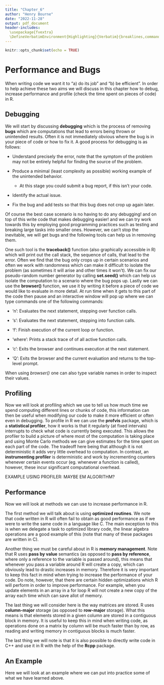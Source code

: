 ```yaml
---
title: "Chapter_6"
author: "Henry Bourne"
date: "2022-11-28"
output: pdf_document
header-includes:
  \usepackage{fvextra}
  \DefineVerbatimEnvironment{Highlighting}{Verbatim}{breaklines,commandchars=\\\{\}}
---
```


```r
knitr::opts_chunk$set(echo = TRUE)
```

# Performance and Bugs
When writing code we want it to "a) do its job" and "b) be efficient". In order to help achieve these two aims we will discuss in this chapter how to debug, increase performance and profile (check the time spent on pieces of code) in R.

## Debugging 
We will start by discussing **debugging** which is the process of removing **bugs** which are computations that lead to errors being thrown or unintended results. Often it is not immediately obvious where the bug is in your piece of code or how to fix it. A good process for debugging is as follows:   

* Understand precisely the error, note that the symptom of the problem may not be entirely helpful for finding the source of the problem.    

* Produce a minimal (least complexity as possible) working example of the unintended behavior.    

  + At this stage you could submit a bug report, if this isn't your code.   
  

* Identify the actual issue.    

* Fix the bug and add tests so that this bug does not crop up again later.    

Of course the best case scenario is no having to do any debugging! and on top of this write code that makes debugging easier! and we can try work towards this by employing good programming practices such as testing and breaking large tasks into smaller ones. However, we can't stop the inevitable, we will get bugs and the following tools can help us in removing them. 

One such tool is the **traceback()** function (also graphically accessible in R) which will print out the call stack, the sequence of calls, that lead to the error. Often we find that the bug only crops up in certain scenarios and often we work with randomness which can make it difficult to isolate the problem (as sometimes it will arise and other times it won't). We can fix our pseudo-random number generator by calling **set.seed()** which can help us isolate the computation to a scenario where the bug pops up. Lastly we can use the **browser()** function, we use it by writing it before a piece of code we would like to evaluate in more detail. At run time when it gets to this part of the code then pause and an interactive window will pop up where we can type commands one of the following commands:    

* 'n': Evaluates the next statement, stepping over function calls.   

* 's': Evaluates the next statement, stepping into function calls.    

* 'f': Finish execution of the current loop or function.   

* 'where': Prints a stack trace of of all active function calls.    

* ‘c’: Exits the browser and continues execution at the next statement.   

* ‘Q’: Exits the browser and the current evaluation and returns to the top-level prompt.

When using *browser()* one can also type variable names in order to inspect their values. 

## Profiling
Now we will look at profiling which we use to tell us how much time we spend computing different lines or chunks of code, this information can then be useful when modifying our code to make it more efficient or often even in debugging. To profile in R we can use the **profvis** package, which is a **statistical profiler**, how it works is that it regularly (at fixed intervals) interrupts to check what code is currently being executed. This allows the profiler to build a picture of where most of the computation is taking place and using Monte Carlo methods we can give estimates for the time spent on each part of the code. The tradeoff here being that although it is not deterministic it adds very little overhead to computation. In contrast, an **instrumenting profiler** is deterministic and work by incrementing counters whenever certain events occur (eg. whenever a function is called), however, these incur significant computational overhead. 

EXAMPLE USING PROFILER: MAYBE EM ALGORITHM?

## Performance
Now we will look at methods we can use to increase performance in R. 

The first method we will talk about is using **optimized routines**. We note that code written in R will often fail to obtain as good performance as if we were to write the same code in a language like C. The main exception to this is when we delegate a task to optimized library code, the linear algebra operations are a good example of this (note that many of these packages are written in C).

Another thing we must be careful about in R is **memory management**. Note that R uses **pass by value** semantics (as opposed to **pass by reference**, where only a reference to the variable is passed around), this means that whenever you pass a variable around R will create a copy, which can obviously lead to drastic increases in memory. Therefore it is very important to keep this fact in mind when trying to increase the performance of your code. Do note, however, that there are certain hidden optimizations which R will perform in order to improve performance. For example, when you update elements in an array in a for loop R will not create a new copy of the array each time which can save allot of memory. 

The last thing we will consider here is the way matrices are stored. R uses **column-major** storage (as opposed to **row-major** storage). What this means is that elements stored in a given column are stored in a contiguous block in memory. It is useful to keep this in mind when writing code, as operations done on a matrix by column will be much faster than by row, as reading and writing memory in contiguous blocks is much faster. 

The last thing we will note is that it is also possible to directly write code in C++ and use it in R with the help of the **Rcpp** package.  

## An Example
Here we will look at an example where we can put into practice some of what we have learned above. 














